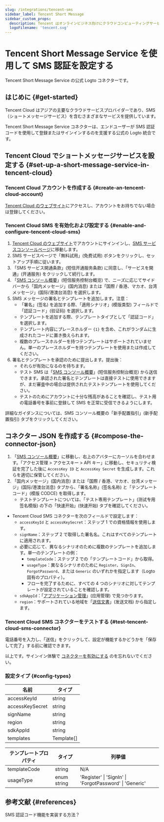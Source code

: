 ```yaml
---
slug: /integrations/tencent-sms
sidebar_label: Tencent Short Message
sidebar_custom_props:
  description: Tencent はオンラインビジネス向けにクラウドコンピューティングサービスを提供しています。
  logoFilename: 'tencent.svg'
---
```



# Tencent Short Message Service を使用して SMS 認証を設定する

Tencent Short Message Service の公式 Logto コネクターです。

<GuideTip />

## はじめに \{#get-started}

Tencent Cloud はアジアの主要なクラウドサービスプロバイダーであり、SMS（ショートメッセージサービス）を含むさまざまなサービスを提供しています。

Tencent Short Message Service コネクターは、エンドユーザーが SMS 認証コードを使用して登録またはサインインするのを支援する公式の Logto 統合です。

## Tencent Cloud でショートメッセージサービスを設定する \{#set-up-a-short-message-service-in-tencent-cloud}

### Tencent Cloud アカウントを作成する \{#create-an-tencent-cloud-account}

[Tencent Cloud のウェブサイト](https://cloud.tencent.com/)にアクセスし、アカウントをお持ちでない場合は登録してください。

### Tencent Cloud SMS を有効化および設定する \{#enable-and-configure-tencent-cloud-sms}

1. [Tencent Cloud のウェブサイト](https://cloud.tencent.com/)でアカウントにサインインし、[SMS サービスコンソールページ](https://cloud.tencent.com/product/sms)に移動します。
2. SMS サービスページで「無料試用」(免费试用) ボタンをクリックし、セットアップ手順に従います。
3. 「SMS サービス開通条款」(短信开通服务条款) に同意し、「サービスを開通」(开通服务) をクリックして続行します。
4. 「[SMS コンソール概要](https://console.cloud.tencent.com/smsv2)」(短信服务控制台概览) で、ニーズに応じてサイドバーから「国内メッセージ」(国内消息) または「国際 / 香港、マカオ、台湾メッセージ」(国际/港澳台消息) を選択します。
5. SMS メッセージの署名とテンプレートを追加します。注意：
   - 「署名」(签名) を追加する際、「適用シナリオ」(模版类型) フィールドで「認証コード」(验证码) を選択します。
   - テンプレートを追加する際、テンプレートタイプとして「認証コード」を選択します。
   - テンプレート内容にプレースホルダー `{1}` を含め、これがランダムに生成されたコードに置き換えられます。
   - 複数のプレースホルダーを持つテンプレートはサポートされていません。単一のプレースホルダーを持つテンプレートを使用または作成してください。
6. 署名とテンプレートを承認のために提出します。提出後：
   - それらが有効になるのを待ちます。
   - テスト SMS は「[SMS コンソール概要](https://console.cloud.tencent.com/smsv2)」(短信服务控制台概览) から送信できます。承認された署名とテンプレートは直接テストに使用できますが、まだ審査中の場合は提供されたテストテンプレートを使用してください。
   - テストのためにアカウントに十分な残高があることを確認し、テスト用の電話番号を事前に登録して SMS を正常に受信できるようにします。

詳細なガイダンスについては、SMS コンソール概要の「新手配置指引」(新手配置指引) タブをクリックしてください。

## コネクター JSON を作成する \{#compose-the-connector-json}

1. 「[SMS コンソール概要](https://console.cloud.tencent.com/smsv2)」に移動し、右上のアバターにカーソルを合わせます。「アクセス管理 > アクセスキー > API キー」に移動し、セキュリティ検証を完了した後に `AccessKey ID` と `AccessKey Secret` を生成します。これらを適切に保管してください。
2. 「国内メッセージ」(国内消息) または「国際 / 香港、マカオ、台湾メッセージ」(国际/港澳台消息) タブから、「署名名称」(签名名称) と「テンプレートコード」(模版 CODCE) を取得します。
   - テストテンプレートについては、「テスト専用テンプレート」(测试专用签名模版) の下の「快速开始」(快速开始) タブを確認してください。

- Tencent Cloud SMS コネクターを次のフィールドで設定します：
  - `accessKeyId` と `accessKeySecret`：ステップ 1 での資格情報を使用します。
  - `signName`：ステップ 2 で取得した署名名。これはすべてのテンプレートに適用されます。
  - 必要に応じて、異なるシナリオのために複数のテンプレートを追加します。単一のテンプレートの例：
    - `templateCode`：ステップ 2 での「テンプレートコード」から取得。
    - `usageType`：異なるシナリオのために `Register`、`SignIn`、`ForgotPassword`、または `Generic` のいずれかを指定します（Logto 固有のプロパティ）。
    - フローを完了するために、すべての 4 つのシナリオに対してテンプレートが設定されていることを確認します。
  - `sdkAppId`：「[アプリケーション管理](https://console.cloud.tencent.com/smsv2/app-manage)」(应用管理) で見つかります。
  - `region`：サポートされている地域を「[送信文書](https://cloud.tencent.com/document/api/382/52071#.E5.9C.B0.E5.9F.9F.E5.88.97.E8.A1.A8)」(发送文档) から指定します。

### Tencent Cloud SMS コネクターをテストする \{#test-tencent-cloud-sms-connector}

電話番号を入力し、「送信」をクリックして、設定が機能するかどうかを「保存して完了」する前に確認できます。

以上です。サインイン体験で [コネクターを有効にする](/connectors/sms-connectors#enable-phone-number-sign-up-or-sign-in) のを忘れないでください。

### 設定タイプ \{#config-types}

| 名前            | タイプ     |
| --------------- | ---------- |
| accessKeyId     | string     |
| accessKeySecret | string     |
| signName        | string     |
| region          | string     |
| sdkAppId        | string     |
| templates       | Template[] |

| テンプレートプロパティ | タイプ      | 列挙値                                                  |
| ---------------------- | ----------- | ------------------------------------------------------- |
| templateCode           | string      | N/A                                                     |
| usageType              | enum string | 'Register' \| 'SignIn' \| 'ForgotPassword' \| 'Generic' |

## 参考文献 \{#references}

<Url href="https://cloud.tencent.com/document/product/382/43070">
  SMS 認証コード機能を実装する方法？
</Url>
